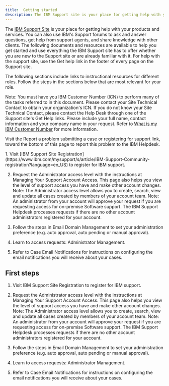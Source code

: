 ```yaml
---
title:  Getting started
description: The IBM Support site is your place for getting help with your products and services.
---
```


<PageDescription>

The [IBM Support Site](https://www.ibm.com/mysupport/s/?language=en_US) is your place for getting help with your products and services.
You can also use IBM's Support forums to ask and answer questions, get help from support agents, and share knowledge with other clients. The following documents and resources are available to help you get started and use everything the IBM Support site has to offer whether you are new to the Support site or are already familiar with it.
For help with the support site, use the Get help link in the footer of every page on the Support site.

The following sections include links to instructional resources for different roles. Follow the steps in the sections below that are most relevant for your role.

Note: You must have you IBM Customer Number (ICN) to perform many of the tasks referred to in this document. Please contact your Site Technical Contact to obtain your organization's ICN. If you do not know your Site Technical Contact, please contact the Help Desk through one of the Support site's Get Help links. Please include your full name, contact information and your company name in your request. Refer to [What is my IBM Customer Number](https://www.ibm.com/support/pages/what-my-ibm-customer-number-icn) for more information.

Visit the Report a problem submitting a case or registering for support link, toward the bottom of this page to report this problem to the IBM Helpdesk.

</PageDescription>


<Accordion>
  <AccordionItem title="Administrators">
 1. Visit [IBM Support Site Registration](https://www.ibm.com/mysupport/s/article/IBM-Support-Community-registration?language=en_US) to register for IBM support.

 2. Request the Administrator access level with the instructions at Managing Your Support Account Access. This page also helps you view the level of support access you have and make other account changes.
 Note: The Administrator access level allows you to create, search, view and update all cases created by members of your account team.
 Note: An administrator from your account will approve your request if you are requesting access for on-premise Software support. The IBM Support Helpdesk processes requests if there are no other account administrators registered for your account.

 3. Follow the steps in Email Domain Management to set your administration preference (e.g. auto approval, auto pending or manual approval).

 4. Learn to access requests: Administrator Management.

 5. Refer to Case Email Notifications for instructions on configuring the email notifications you will receive about your cases.

</AccordionItem>
  <AccordionItem title="Non-Administrators"></AccordionItem>
  <AccordionItem title="Contractors and Vendors"></AccordionItem>
  <AccordionItem title="SPSS Users"></AccordionItem>
  <AccordionItem title="All Users"></AccordionItem>
  <AccordionItem title="Frequently Asked Questions"></Accordion>

## First steps

1. Visit IBM Support Site Registration to register for IBM support.

2. Request the Administrator access level with the instructions at Managing Your Support Account Access. This page also helps you view the level of support access you have and make other account changes.
Note: The Administrator access level allows you to create, search, view and update all cases created by members of your account team.
Note: An administrator from your account will approve your request if you are requesting access for on-premise Software support. The IBM Support Helpdesk processes requests if there are no other account administrators registered for your account.

3. Follow the steps in Email Domain Management to set your administration preference (e.g. auto approval, auto pending or manual approval).

4. Learn to access requests: Administrator Management.

5. Refer to Case Email Notifications for instructions on configuring the email notifications you will receive about your cases.
